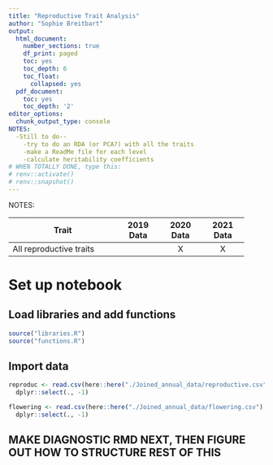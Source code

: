 ```yaml
---
title: "Reproductive Trait Analysis"
author: "Sophie Breitbart"
output:
  html_document:
    number_sections: true
    df_print: paged
    toc: yes
    toc_depth: 6
    toc_float:
      collapsed: yes
  pdf_document:
    toc: yes
    toc_depth: '2'
editor_options: 
  chunk_output_type: console
NOTES:
  -Still to do--
    -try to do an RDA (or PCA?) with all the traits
    -make a ReadMe file for each level
    -calculate heritability coefficients
# WHEN TOTALLY DONE, type this:
# renv::activate()
# renv::snapshot()
---
```


NOTES:

+-----------------------------+-----------+-----------+-----------+
| Trait                       | 2019 Data | 2020 Data | 2021 Data |
+=============================+:=========:+:=========:+:=========:+
| All reproductive traits     |           | X         | X         |
+-----------------------------+-----------+-----------+-----------+

# Set up notebook
## Load libraries and add functions
```r
source("libraries.R")
source("functions.R")
```

## Import data
```r
reproduc <- read.csv(here::here("./Joined_annual_data/reproductive.csv"), na.strings=c("NO PLANT", "none"), blank.lines.skip=TRUE, header=TRUE, sep=",") %>%
  dplyr::select(., -1)

flowering <- read.csv(here::here("./Joined_annual_data/flowering.csv"), na.strings=c("NO PLANT", "none"), blank.lines.skip=TRUE, header=TRUE, sep=",") %>%
  dplyr::select(., -1)
```


## MAKE DIAGNOSTIC RMD NEXT, THEN FIGURE OUT HOW TO STRUCTURE REST OF THIS

